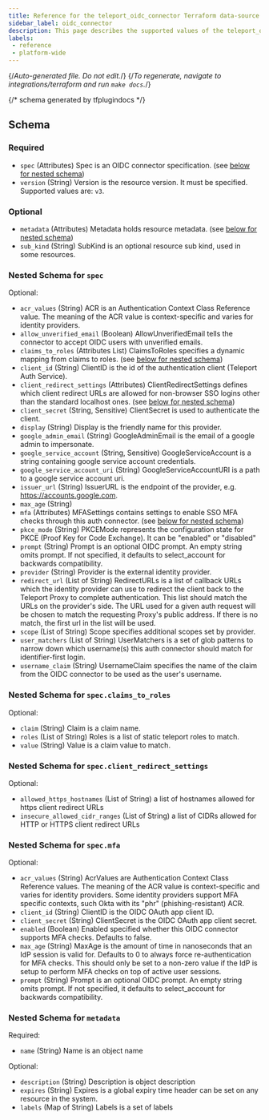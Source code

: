 ```yaml
---
title: Reference for the teleport_oidc_connector Terraform data-source
sidebar_label: oidc_connector
description: This page describes the supported values of the teleport_oidc_connector data-source of the Teleport Terraform provider.
labels:
 - reference
 - platform-wide
---
```


{/*Auto-generated file. Do not edit.*/}
{/*To regenerate, navigate to integrations/terraform and run `make docs`.*/}





{/*  schema generated by tfplugindocs */}
## Schema

### Required

- `spec` (Attributes) Spec is an OIDC connector specification. (see [below for nested schema](#nested-schema-for-spec))
- `version` (String) Version is the resource version. It must be specified. Supported values are: `v3`.

### Optional

- `metadata` (Attributes) Metadata holds resource metadata. (see [below for nested schema](#nested-schema-for-metadata))
- `sub_kind` (String) SubKind is an optional resource sub kind, used in some resources.

### Nested Schema for `spec`

Optional:

- `acr_values` (String) ACR is an Authentication Context Class Reference value. The meaning of the ACR value is context-specific and varies for identity providers.
- `allow_unverified_email` (Boolean) AllowUnverifiedEmail tells the connector to accept OIDC users with unverified emails.
- `claims_to_roles` (Attributes List) ClaimsToRoles specifies a dynamic mapping from claims to roles. (see [below for nested schema](#nested-schema-for-specclaims_to_roles))
- `client_id` (String) ClientID is the id of the authentication client (Teleport Auth Service).
- `client_redirect_settings` (Attributes) ClientRedirectSettings defines which client redirect URLs are allowed for non-browser SSO logins other than the standard localhost ones. (see [below for nested schema](#nested-schema-for-specclient_redirect_settings))
- `client_secret` (String, Sensitive) ClientSecret is used to authenticate the client.
- `display` (String) Display is the friendly name for this provider.
- `google_admin_email` (String) GoogleAdminEmail is the email of a google admin to impersonate.
- `google_service_account` (String, Sensitive) GoogleServiceAccount is a string containing google service account credentials.
- `google_service_account_uri` (String) GoogleServiceAccountURI is a path to a google service account uri.
- `issuer_url` (String) IssuerURL is the endpoint of the provider, e.g. https://accounts.google.com.
- `max_age` (String)
- `mfa` (Attributes) MFASettings contains settings to enable SSO MFA checks through this auth connector. (see [below for nested schema](#nested-schema-for-specmfa))
- `pkce_mode` (String) PKCEMode represents the configuration state for PKCE (Proof Key for Code Exchange). It can be "enabled" or "disabled"
- `prompt` (String) Prompt is an optional OIDC prompt. An empty string omits prompt. If not specified, it defaults to select_account for backwards compatibility.
- `provider` (String) Provider is the external identity provider.
- `redirect_url` (List of String) RedirectURLs is a list of callback URLs which the identity provider can use to redirect the client back to the Teleport Proxy to complete authentication. This list should match the URLs on the provider's side. The URL used for a given auth request will be chosen to match the requesting Proxy's public address. If there is no match, the first url in the list will be used.
- `scope` (List of String) Scope specifies additional scopes set by provider.
- `user_matchers` (List of String) UserMatchers is a set of glob patterns to narrow down which username(s) this auth connector should match for identifier-first login.
- `username_claim` (String) UsernameClaim specifies the name of the claim from the OIDC connector to be used as the user's username.

### Nested Schema for `spec.claims_to_roles`

Optional:

- `claim` (String) Claim is a claim name.
- `roles` (List of String) Roles is a list of static teleport roles to match.
- `value` (String) Value is a claim value to match.


### Nested Schema for `spec.client_redirect_settings`

Optional:

- `allowed_https_hostnames` (List of String) a list of hostnames allowed for https client redirect URLs
- `insecure_allowed_cidr_ranges` (List of String) a list of CIDRs allowed for HTTP or HTTPS client redirect URLs


### Nested Schema for `spec.mfa`

Optional:

- `acr_values` (String) AcrValues are Authentication Context Class Reference values. The meaning of the ACR value is context-specific and varies for identity providers. Some identity providers support MFA specific contexts, such Okta with its "phr" (phishing-resistant) ACR.
- `client_id` (String) ClientID is the OIDC OAuth app client ID.
- `client_secret` (String) ClientSecret is the OIDC OAuth app client secret.
- `enabled` (Boolean) Enabled specified whether this OIDC connector supports MFA checks. Defaults to false.
- `max_age` (String) MaxAge is the amount of time in nanoseconds that an IdP session is valid for. Defaults to 0 to always force re-authentication for MFA checks. This should only be set to a non-zero value if the IdP is setup to perform MFA checks on top of active user sessions.
- `prompt` (String) Prompt is an optional OIDC prompt. An empty string omits prompt. If not specified, it defaults to select_account for backwards compatibility.



### Nested Schema for `metadata`

Required:

- `name` (String) Name is an object name

Optional:

- `description` (String) Description is object description
- `expires` (String) Expires is a global expiry time header can be set on any resource in the system.
- `labels` (Map of String) Labels is a set of labels

